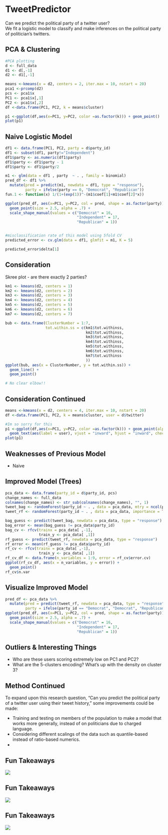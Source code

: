 # TweetPredictor
Can we predict the political party of a twitter user?        
We fit a logistic model to classify and make inferences on the political party of politician's twitters. 

## PCA & Clustering

```r
#PCA plotting
d <- full_data
d1 <- d[,-1]
d2 <- d1[,-1]

means <-kmeans(x = d2, centers = 2, iter.max = 10, nstart = 20)
pca1 <-prcomp(d2)
pcs <- pca1$x
PC1 <- pca1$x[,1]
PC2 <- pca1$x[,2]
df <-data.frame(PC1, PC2, k = means$cluster)

p1 <-ggplot(df,aes(x=PC1, y=PC2, color =as.factor(k))) + geom_point()
plot(p1)
```


## Naive Logistic Model {.build}

```r
df1 <- data.frame(PC1, PC2, party = d$party_id)
df1 <- subset(df1, party!="Independent")
df1$party <- as.numeric(df1$party)
df1$party <- df1$party - 1
df1$party <- df1$party/2

m1 <- glm(data = df1 , party  ~ . , family = binomial)
pred_df <- df1 %>%
  mutate(pred = predict(m1, newdata = df1, type = "response"),
         party = ifelse(party == 0, "Democrat", "Republican"))
fun.1 <- function(x) 1/(1+(exp(1))^-(m1$coef[1]+m1$coef[2]*x))

ggplot(pred_df, aes(x=PC1, y=PC2, col = pred, shape = as.factor(party))) +
  geom_point(size = 2.5, alpha = .7) +
  scale_shape_manual(values = c("Democrat" = 16,
                                "Independent" = 17,
                                "Republican" = 1))


#misclassification rate of this model using 5fold CV
predicted_error <- cv.glm(data = df1, glmfit = m1, K = 5)
```

```r
predicted_error$delta[1]
```


## Consideration

Skree plot - are there exactly 2 parties?

```r
km1 <- kmeans(d2, centers = 1)
km2 <- kmeans(d2, centers = 2)
km3 <- kmeans(d2, centers = 3)
km4 <- kmeans(d2, centers = 4)
km5 <- kmeans(d2, centers = 5)
km6 <- kmeans(d2, centers = 6)
km7 <- kmeans(d2, centers = 7)

bub <- data.frame(ClusterNumber = 1:7,
                  tot.within.ss = c(km1$tot.withinss,
                                    km2$tot.withinss,
                                    km3$tot.withinss,
                                    km4$tot.withinss,
                                    km5$tot.withinss,
                                    km6$tot.withinss,
                                    km7$tot.withinss
                                    ))
ggplot(bub, aes(x = ClusterNumber, y = tot.within.ss)) +
  geom_line() +
  geom_point()

# No clear elbow!!
```


## Consideration Continued

```r
means <-kmeans(x = d2, centers = 4, iter.max = 10, nstart = 20)
df <-data.frame(PC1, PC2, k = means$cluster, user = d$twitter)

#Im so sorry for this
p1 <-ggplot(df,aes(x=PC1, y=PC2, color =as.factor(k))) + geom_point(alpha = .25) +
  geom_text(aes(label = user), vjust = "inward", hjust = "inward", check_overlap = TRUE)
plot(p1)
```

## Weaknesses of Previous Model {.build}

* Naive

## Improved Model (Trees)

```r
pca_data <- data.frame(party_id = d$party_id, pcs)
change_names <- full_data
colnames(change_names) <- str_sub(colnames(change_names), "", 1)
tweet_bag <- randomForest(party_id ~ . , data = pca_data, mtry = ncol(pca_data)-1)
tweet_rf <- randomForest(party_id ~ . , data = pca_data, importance = TRUE)

bag_guess <- predict(tweet_bag, newdata = pca_data, type = "response")
bag_error <- mean(bag_guess != pca_data$party_id)
bag_cv <- rfcv(trainx = pca_data[ ,-1],
               train_y <- pca_data[ ,1])
rf_guess <- predict(tweet_rf, newdata = pca_data, type = "response")
rf_error <- mean(rf_guess != pca_data$party_id)
rf_cv <- rfcv(trainx = pca_data[ ,-1],
               train_y <- pca_data[ ,1])
rf_cv_df <- data.frame(n_variables = 1:9, error = rf_cv$error.cv)
ggplot(rf_cv_df, aes(x = n_variables, y = error)) +
  geom_point()
rf_cv$n.var
```


## Visualize Improved Model

```r
pred_df <- pca_data %>%
  mutate(pred = predict(tweet_rf, newdata = pca_data, type = "response"),
         party = ifelse(party_id == "Democrat", "Democrat", "Republican"))
ggplot(pred_df, aes(x=PC1, y=PC2, col = pred, shape = as.factor(party))) +
  geom_point(size = 2.5, alpha = .7) +
  scale_shape_manual(values = c("Democrat" = 16,
                                "Independent" = 17,
                                "Republican" = 1))
```



## Outliers & Interesting Things

- Who are these users scoring extremely low on PC1 and PC2?
- What are the 5-clusters encoding? What's up with the density on cluster 3?

## Method Continued {.build}

To expand upon this research question, "Can you predict the political party of a twitter user using their tweet history," some improvements could be made:

- Training and testing on members of the population to make a model that works more generally, instead of on politicians due to charged language.
- Considering different scalings of the data such as quantile-based instead of ratio-based numerics.
- 

## Fun Takeaways

![](images/all_words_dot.png)

## Fun Takeaways

![](images/hash_tags_dot.png)

## Fun Takeaways

![](images/hash_tags_bar.png)
